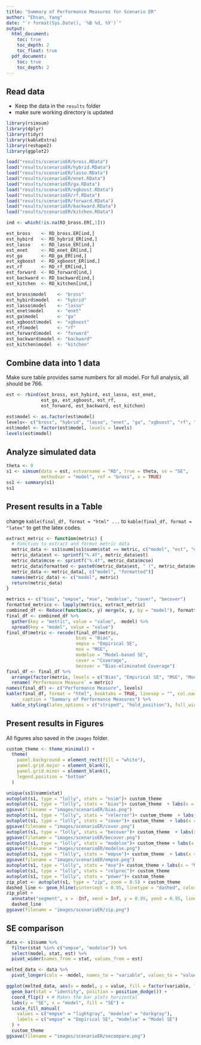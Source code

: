 ```yaml
---
title: "Summary of Performance Measures for Scenario ER"
author: "Ehsan, Yang"
date: "`r format(Sys.Date(), '%B %d, %Y')`"
output:
  html_document:
    toc: true
    toc_depth: 2
    toc_float: true
  pdf_document:
    toc: true
    toc_depth: 2
---
```



## Read data

- Keep the data in the `results` folder
- make sure working directory is updated

```r
library(rsimsum)
library(dplyr)
library(tidyr)
library(kableExtra)
library(reshape2)
library(ggplot2)

load("results/scenarioER/bross.RData")
load("results/scenarioER/hybrid.RData")
load("results/scenarioER/lasso.RData")
load("results/scenarioER/enet.RData")
load("results/scenarioER/ga.RData")
load("results/scenarioER/xgboost.RData")
load("results/scenarioER/rf.RData")
load("results/scenarioER/forward.RData")
load("results/scenarioER/backward.RData")
load("results/scenarioER/kitchen.RData")

ind <- which(!is.na(RD_bross.ER[,1]))

est_bross    <- RD_bross.ER[ind,]
est_hybird   <- RD_hybrid_ER[ind,]
est_lasso    <- RD_lasso_ER[ind,]
est_enet     <- RD_enet_ER[ind,]
est_ga       <- RD_ga_ER[ind,]
est_xgboost  <- RD_xgboost_ER[ind,]
est_rf       <- RD_rf_ER[ind,]
est_forward  <- RD_forward[ind,]
est_backward <- RD_backward[ind,]
est_kitchen  <- RD_kitchen[ind,]

est_bross$model    <- "bross"
est_hybird$model   <- "hybrid"
est_lasso$model    <- "lasso"
est_enet$model     <- "enet"
est_ga$model       <- "ga"
est_xgboost$model  <- "xgboost"
est_rf$model       <- "rf"
est_forward$model  <- "forward"
est_backward$model <- "backward"
est_kitchen$model  <- "kitchen"
```

## Combine data into 1 data

Make sure table provides same numbers for all model. For full analysis, all should be 766.

```r
est <- rbind(est_bross, est_hybird, est_lasso, est_enet, 
             est_ga, est_xgboost, est_rf,
             est_forward, est_backward, est_kitchen)

est$model <- as.factor(est$model)
levels<- c("bross", "hybrid", "lasso", "enet", "ga", "xgboost", "rf", "forward", "backward", "kitchen")
est$model <- factor(est$model, levels = levels)
levels(est$model)
```


## Analyze simulated data

```r
theta <- 0
s1 <- simsum(data = est, estvarname = "RD", true = theta, se = "SE", 
             methodvar = "model", ref = "bross", x = TRUE)
ss1 <- summary(s1)
ss1
```

## Present results in a Table

change `kable(final_df, format = "html" ...` to `kable(final_df, format = "latex"` to get the latex codes.

```r
extract_metric <- function(metric) {
  # Function to extract and format metric data
  metric_data <- ss1$summ[ss1$summ$stat == metric, c("model", "est", "mcse")]
  metric_data$est <- sprintf("%.4f", metric_data$est)
  metric_data$mcse <- sprintf("%.4f", metric_data$mcse)
  metric_data$formatted <- paste0(metric_data$est, " (", metric_data$mcse, ")")
  metric_data <- metric_data[, c("model", "formatted")]
  names(metric_data) <- c("model", metric)
  return(metric_data)
}

metrics <- c("bias", "empse", "mse", "modelse", "cover", "becover")
formatted_metrics <- lapply(metrics, extract_metric)
combined_df <- Reduce(function(x, y) merge(x, y, by = "model"), formatted_metrics)
final_df <- combined_df %>%
  gather(key = "metric", value = "value", -model) %>%
  spread(key = "model", value = "value")
final_df$metric <- recode(final_df$metric,
                          bias = "Bias",
                          empse = "Empirical SE",
                          mse = "MSE",
                          modelse = "Model-based SE",
                          cover = "Coverage",
                          becover = "Bias-eliminated Coverage")
final_df <- final_df %>%
  arrange(factor(metric, levels = c("Bias", "Empirical SE", "MSE", "Model-based SE", "Coverage", "Bias-eliminated Coverage"))) %>%
  rename(`Performance Measure` = metric)
names(final_df) <- c("Performance Measure", levels)
kable(final_df, format = "html", booktabs = TRUE, linesep = "", col.names = c("Performance Measure", levels),
      caption = "Summary of Performance Measures") %>%
  kable_styling(latex_options = c("striped", "hold_position"), full_width = FALSE)
```


## Present results in Figures

All figures also saved in the `images` folder.

```r
custom_theme <- theme_minimal() + 
  theme(
    panel.background = element_rect(fill = "white"),  
    panel.grid.major = element_blank(),              
    panel.grid.minor = element_blank(),              
    legend.position = "bottom"                      
  )

unique(ss1$summ$stat)
autoplot(s1, type = "lolly", stats = "nsim")+ custom_theme
autoplot(s1, type = "lolly", stats = "bias")+ custom_theme  + labs(x = "Bias")
ggsave(filename = "images/scenarioER/bias.png")
autoplot(s1, type = "lolly", stats = "relerror")+ custom_theme  + labs(x = "Relative % error")
autoplot(s1, type = "lolly", stats = "cover")+ custom_theme  + labs(x = "95% coverage")
ggsave(filename = "images/scenarioER/cover.png")
autoplot(s1, type = "lolly", stats = "becover")+ custom_theme  + labs(x = "95% bias-eliminated coverage")
ggsave(filename = "images/scenarioER/becover.png")
autoplot(s1, type = "lolly", stats = "modelse")+ custom_theme + labs(x = "Model SE")
ggsave(filename = "images/scenarioER/modelse.png")
autoplot(s1, type = "lolly", stats = "empse")+ custom_theme  + labs(x = "Empirical SE")
ggsave(filename = "images/scenarioER/empse.png")
autoplot(s1, type = "lolly", stats = "mse")+ custom_theme + labs(x = "MSE")
autoplot(s1, type = "lolly", stats = "relprec")+ custom_theme
autoplot(s1, type = "lolly", stats = "power")+ custom_theme
zip_plot <- autoplot(s1, type = "zip", zoom = 0.5) + custom_theme
dashed_line <- geom_hline(yintercept = 0.95, linetype = "dashed", color = "blue")
zip_plot + 
  annotate("segment", x = -Inf, xend = Inf, y = 0.95, yend = 0.95, linetype = "dashed", color = "blue") +
  dashed_line
ggsave(filename = "images/scenarioER/zip.png")
```

## SE comparison

```r
data <- s1$summ %>%
  filter(stat %in% c("empse", "modelse")) %>%
  select(model, stat, est) %>%
  pivot_wider(names_from = stat, values_from = est)

melted_data <- data %>%
  pivot_longer(cols = -model, names_to = "variable", values_to = "value")

ggplot(melted_data, aes(x = model, y = value, fill = factor(variable, levels = c("empse", "modelse")))) +
  geom_bar(stat = "identity", position = position_dodge()) +
  coord_flip() + # Makes the bar plots horizontal
  labs(y = "SE", x = "model", fill = "SE") +
  scale_fill_manual(
    values = c("empse" = "lightgray", "modelse" = "darkgray"), 
    labels = c("empse" = "Empirical SE", "modelse" = "Model SE")
  ) +
  custom_theme
ggsave(filename = "images/scenarioER/secompare.png")
```

